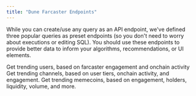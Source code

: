 ```yaml
---
title: "Dune Farcaster Endpoints"
---
```


While you can create/use any query as an API endpoint, we've defined three popular queries as preset endpoints (so you don't need to worry about executions or editing SQL). You should use these endpoints to provide better data to inform your algorithms, recommendations, or UI elements.

<CardGroup cols={2}>
  <Card
    title="Trending Farcaster Users"
    icon="thumbs-up"
    href="/api-reference/farcaster/endpoint/farcaster_users"
  >
    Get trending users, based on farcaster engagement and onchain activity
  </Card>
  <Card
    title="Trending Farcaster Channels"
    icon="file-contract"
    href="/api-reference/farcaster/endpoint/farcaster_channels"
  >
    Get trending channels, based on user tiers, onchain activity, and engagement.
  </Card>
  <Card
    title="Trending Farcaster Memecoins"
    icon="money-bill-trend-up"
    href="/api-reference/farcaster/endpoint/farcaster_memecoins"
  >
    Get trending memecoins, based on engagement, holders, liquidity, volume, and more.
  </Card>
</CardGroup>
